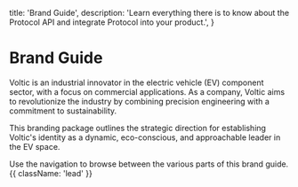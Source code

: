 
  title: 'Brand Guide',
  description:
    'Learn everything there is to know about the Protocol API and integrate Protocol into your product.',
}

<HeroPattern />

# Brand Guide

Voltic is an industrial innovator in the electric vehicle (EV) component sector, with a focus on commercial applications. As a company, Voltic aims to revolutionize the industry by combining precision engineering with a commitment to sustainability.

This branding package outlines the strategic direction for establishing Voltic's identity as a dynamic, eco-conscious, and approachable leader in the EV space.

Use the navigation to browse between the various parts of this brand guide.{{ className: 'lead' }}
